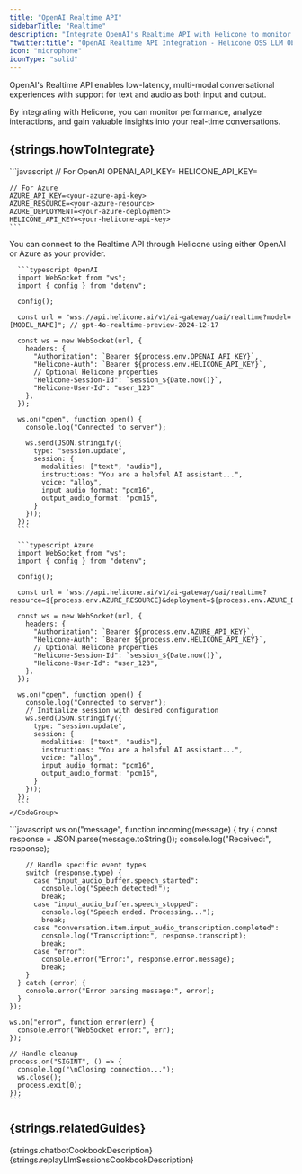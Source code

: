 ```yaml
---
title: "OpenAI Realtime API"
sidebarTitle: "Realtime"
description: "Integrate OpenAI's Realtime API with Helicone to monitor and analyze your real-time conversations."
"twitter:title": "OpenAI Realtime API Integration - Helicone OSS LLM Observability"
icon: "microphone"
iconType: "solid"
---
```



OpenAI's Realtime API enables low-latency, multi-modal conversational experiences with support for text and audio as both input and output.

By integrating with Helicone, you can monitor performance, analyze interactions, and gain valuable insights into your real-time conversations.

## {strings.howToIntegrate}

<Steps>
  <Step title={strings.generateKey}>
    <div dangerouslySetInnerHTML={{ __html: strings.generateKeyInstructions }} />
  </Step>

  <Step title={strings.setApiKey}>
   ```javascript
    // For OpenAI
    OPENAI_API_KEY=<your-openai-api-key>
    HELICONE_API_KEY=<your-helicone-api-key>

    // For Azure
    AZURE_API_KEY=<your-azure-api-key>
    AZURE_RESOURCE=<your-azure-resource>
    AZURE_DEPLOYMENT=<your-azure-deployment>
    HELICONE_API_KEY=<your-helicone-api-key>
    ```
  </Step>

  <Step title={strings.configureWebSocketConnection}>
    You can connect to the Realtime API through Helicone using either OpenAI or Azure as your provider.
    <CodeGroup>

      ```typescript OpenAI
      import WebSocket from "ws";
      import { config } from "dotenv";

      config();

      const url = "wss://api.helicone.ai/v1/ai-gateway/oai/realtime?model=[MODEL_NAME]"; // gpt-4o-realtime-preview-2024-12-17

      const ws = new WebSocket(url, {
        headers: {
          "Authorization": `Bearer ${process.env.OPENAI_API_KEY}`,
          "Helicone-Auth": `Bearer ${process.env.HELICONE_API_KEY}`,
          // Optional Helicone properties
          "Helicone-Session-Id": `session_${Date.now()}`,
          "Helicone-User-Id": "user_123"
        },
      });

      ws.on("open", function open() {
        console.log("Connected to server");

        ws.send(JSON.stringify({
          type: "session.update",
          session: {
            modalities: ["text", "audio"],
            instructions: "You are a helpful AI assistant...",
            voice: "alloy",
            input_audio_format: "pcm16",
            output_audio_format: "pcm16",
          }
        }));
      });
      ```

      ```typescript Azure
      import WebSocket from "ws";
      import { config } from "dotenv";

      config();

      const url = `wss://api.helicone.ai/v1/ai-gateway/oai/realtime?resource=${process.env.AZURE_RESOURCE}&deployment=${process.env.AZURE_DEPLOYMENT}`;

      const ws = new WebSocket(url, {
        headers: {
          "Authorization": `Bearer ${process.env.AZURE_API_KEY}`,
          "Helicone-Auth": `Bearer ${process.env.HELICONE_API_KEY}`,
          // Optional Helicone properties
          "Helicone-Session-Id": `session_${Date.now()}`,
          "Helicone-User-Id": "user_123",
        },
      });

      ws.on("open", function open() {
        console.log("Connected to server");
        // Initialize session with desired configuration
        ws.send(JSON.stringify({
          type: "session.update",
          session: {
            modalities: ["text", "audio"],
            instructions: "You are a helpful AI assistant...",
            voice: "alloy",
            input_audio_format: "pcm16",
            output_audio_format: "pcm16",
          }
        }));
      });
      ```
    </CodeGroup>
  </Step>

  <Step title={strings.handleWebSocketEvents}>
    ```javascript
    ws.on("message", function incoming(message) {
      try {
        const response = JSON.parse(message.toString());
        console.log("Received:", response);

        // Handle specific event types
        switch (response.type) {
          case "input_audio_buffer.speech_started":
            console.log("Speech detected!");
            break;
          case "input_audio_buffer.speech_stopped":
            console.log("Speech ended. Processing...");
            break;
          case "conversation.item.input_audio_transcription.completed":
            console.log("Transcription:", response.transcript);
            break;
          case "error":
            console.error("Error:", response.error.message);
            break;
        }
      } catch (error) {
        console.error("Error parsing message:", error);
      }
    });

    ws.on("error", function error(err) {
      console.error("WebSocket error:", err);
    });

    // Handle cleanup
    process.on("SIGINT", () => {
      console.log("\nClosing connection...");
      ws.close();
      process.exit(0);
    });
    ```
  </Step>

  <Step title={strings.verifyInHelicone}>
    <div dangerouslySetInnerHTML={{ __html: strings.verifyInHeliconeDesciption("OpenAI Realtime API") }} />
  </Step>
</Steps>

## {strings.relatedGuides}

<CardGroup cols={2}>
  <Card
    title="Building a chatbot with OpenAI structured outputs"
    icon="lightbulb"
    href="/guides/cookbooks/openai-structured-outputs"
    iconType="light"
    vertical
  >
    {strings.chatbotCookbookDescription}
  </Card>
  <Card
    title="Trace, replay, and debug LLM sessions"
    icon="arrows-rotate"
    href="/guides/cookbooks/replay-llm-sessions"
    iconType="light"
    vertical
  >
    {strings.replayLlmSessionsCookbookDescription}
  </Card>
</CardGroup>
